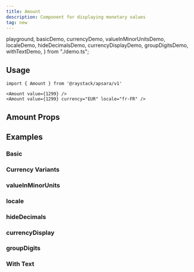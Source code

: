 ```yaml
---
title: Amount
description: Component for displaying monetary values
tag: new
---
```


  playground,
  basicDemo,
  currencyDemo,
  valueInMinorUnitsDemo,
  localeDemo,
  hideDecimalsDemo,
  currencyDisplayDemo,
  groupDigitsDemo,
  withTextDemo,
} from "./demo.ts";

<Demo data={playground} />

## Usage

```tsx
import { Amount } from '@raystack/apsara/v1'

<Amount value={1299} />
<Amount value={1299} currency="EUR" locale="fr-FR" />
```

## Amount Props

<auto-type-table path="./props.ts" name="AmountProps" />

## Examples

### Basic

<Demo data={basicDemo} />

### Currency Variants

<Demo data={currencyDemo} />

### valueInMinorUnits

<Demo data={valueInMinorUnitsDemo} />

### locale

<Demo data={localeDemo} />

### hideDecimals

<Demo data={hideDecimalsDemo} />

### currencyDisplay

<Demo data={currencyDisplayDemo} />

### groupDigits

<Demo data={groupDigitsDemo} />

### With Text

<Demo data={withTextDemo} /> 